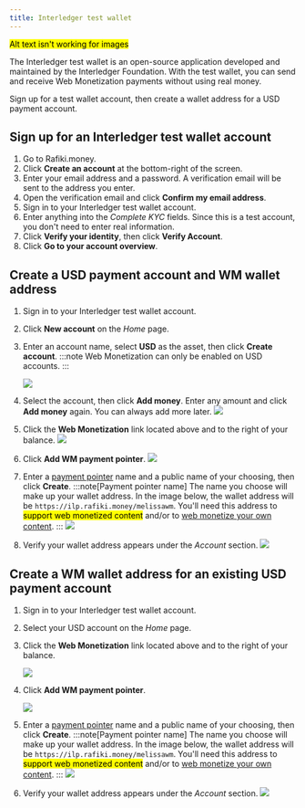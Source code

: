 ```yaml
---
title: Interledger test wallet
---
```



<mark>Alt text isn't working for images</mark>

The Interledger test wallet is an open-source application developed and maintained by the Interledger Foundation. With the test wallet, you can send and receive Web Monetization payments without using real money.

Sign up for a test wallet account, then create a wallet address for a USD payment account.

## Sign up for an Interledger test wallet account

1. Go to <LinkOut href="https://rafiki.money">Rafiki.money</LinkOut>.
2. Click **Create an account** at the bottom-right of the screen.
3. Enter your email address and a password. A verification email will be sent to the address you enter.
4. Open the verification email and click **Confirm my email address**.
5. Sign in to your Interledger test wallet account.
6. Enter anything into the _Complete KYC_ fields. Since this is a test account, you don't need to enter real information.
7. Click **Verify your identity**, then click **Verify Account**.
8. Click **Go to your account overview**.

## Create a USD payment account and WM wallet address

1. Sign in to your <LinkOut href="https://rafiki.money">Interledger test wallet</LinkOut> account.
2. Click **New account** on the _Home_ page.
3. Enter an account name, select **USD** as the asset, then click **Create account**.
   :::note
   Web Monetization can only be enabled on USD accounts.
   :::

   <img
     src='/img/docs/testnet/01.png'
     class='img-outline'
     style='max-width:350px'
   />

4. Select the account, then click **Add money**. Enter any amount and click **Add money** again. You can always add more later.
   <img
     src='/img/docs/testnet/02.png'
     class='img-outline'
     style='max-width:350px'
   />
5. Click the **Web Monetization** link located above and to the right of your balance.
   <img
     src='/img/docs/testnet/03.png'
     class='img-outline'
     style='max-width:350px'
   />
6. Click **Add WM payment pointer**.
   <img
     src='/img/docs/testnet/04.png'
     class='img-outline'
     style='max-width:350px'
   />
7. Enter a [payment pointer](/docs/resources/glossary#payment-pointer) name and a public name of your choosing, then click **Create**.
   :::note[Payment pointer name]
   The name you choose will make up your wallet address. In the image below, the wallet address will be `https://ilp.rafiki.money/melissawm`. You'll need this address to <mark>support web monetized content</mark> and/or to [web monetize your own content](/docs/implement/link).
   :::
   <img
     src='/img/docs/testnet/05.png'
     class='img-outline'
     style='max-width:350px'
   />
8. Verify your wallet address appears under the _Account_ section.
   <img
     src='/img/docs/testnet/06.png'
     class='img-outline'
     style='max-width:350px'
   />

## Create a WM wallet address for an existing USD payment account

1. Sign in to your <LinkOut href="https://rafiki.money">Interledger test wallet</LinkOut> account.
2. Select your USD account on the _Home_ page.
3. Click the **Web Monetization** link located above and to the right of your balance.

   <img
     src='/img/docs/testnet/03.png'
     class='img-outline'
     style='max-width:350px'
   />

4. Click **Add WM payment pointer**.

   <img
     src='/img/docs/testnet/04.png'
     class='img-outline'
     style='max-width:350px'
   />

5. Enter a [payment pointer](/docs/resources/glossary#payment-pointer) name and a public name of your choosing, then click **Create**.
   :::note[Payment pointer name]
   The name you choose will make up your wallet address. In the image below, the wallet address will be `https://ilp.rafiki.money/melissawm`. You'll need this address to <mark>support web monetized content</mark> and/or to [web monetize your own content](/docs/implement/link).
   :::
   <img
     src='/img/docs/testnet/05.png'
     class='img-outline'
     style='max-width:350px'
   />
6. Verify your wallet address appears under the _Account_ section.
   <img
     src='/img/docs/testnet/06.png'
     class='img-outline'
     style='max-width:350px'
   />

